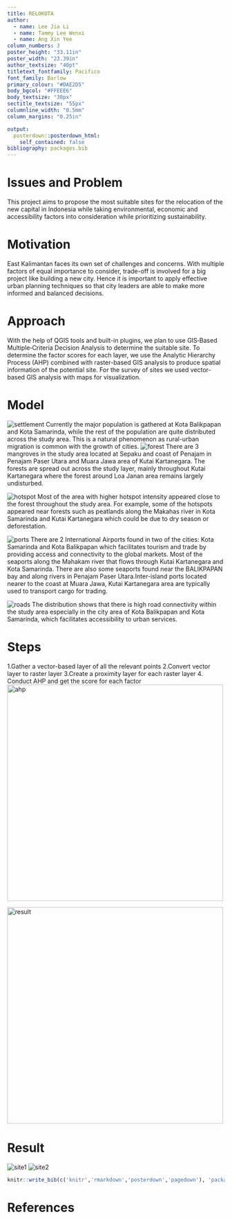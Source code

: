 ```yaml
---
title: RELOKOTA
author:
  - name: Lee Jia Li
  - name: Tammy Lee Wenxi
  - name: Ang Xin Yee
column_numbers: 3
poster_height: "33.11in"
poster_width: "23.39in"
author_textsize: "40pt"
titletext_fontfamily: Pacifico
font_family: Barlow
primary_colour: "#DAE2D5"
body_bgcol: "#FFEEE6"
body_textsize: "30px"
sectitle_textsize: "55px"
columnline_width: "0.5mm"
column_margins: "0.25in"

output: 
  posterdown::posterdown_html:
    self_contained: false
bibliography: packages.bib
---
```






# Issues and Problem

This project aims to propose the most suitable sites for the relocation of the new capital in Indonesia while taking environmental, economic and accessibility factors into consideration while prioritizing sustainability.

# Motivation

East Kalimantan faces its own set of challenges and concerns. With multiple factors of equal importance to consider, trade-off is involved for a big project like building a new city. Hence it is important to apply effective urban planning techniques so that city leaders are able to make more informed and balanced decisions.

# Approach

With the help of QGIS tools and built-in plugins, we plan to use GIS‐Based Multiple‐Criteria Decision Analysis to determine the suitable site. To determine the factor scores for each layer, we use the Analytic Hierarchy Process (AHP) combined with raster-based GIS analysis to produce spatial information of the potential site. For the survey of sites we used vector-based GIS analysis with maps for visualization.

# Model
![settlement](https://user-images.githubusercontent.com/91875763/141743361-2b840ece-dc7c-44ab-9561-85013c892cfe.png)
Currently the major population is gathered at Kota Balikpapan and Kota Samarinda, while the rest of the population are quite distributed across the study area. This is a natural phenomenon as rural-urban migration is common with the growth of cities.
![forest](https://user-images.githubusercontent.com/91875763/141743379-38856ab3-74db-4d64-a5e7-761aaf43a430.png)
There are 3 mangroves in the study area located at Sepaku and coast of Penajam in Penajam Paser Utara and Muara Jawa area of Kutai Kartanegara. The forests are spread out across the study layer, mainly throughout Kutai Kartanegara where the forest around Loa Janan area remains largely undisturbed.

![hotspot](https://user-images.githubusercontent.com/91875763/141743381-ea3da5fe-ef97-4c13-9ece-17746f3c8f4f.png)
Most of the area with higher hotspot intensity appeared close to the forest throughout the study area. For example, some of the hotspots appeared near forests such as peatlands along the Makahas river in Kota Samarinda and Kutai Kartanegara which could be due to dry season or deforestation.

![ports](https://user-images.githubusercontent.com/91875763/141743387-92bb9f86-91f5-4f44-97ee-5ed0217ce61a.png)
There are 2 International Airports found in two of the cities: Kota Samarinda and Kota Balikpapan which facilitates tourism and trade by providing access and connectivity to the global markets. 
Most of the seaports along the Mahakam river that flows through Kutai Kartanegara and Kota Samarinda. There are also some seaports found near the BALIKPAPAN bay and along rivers in Penajam Paser Utara.Inter-island ports located nearer to the coast at Muara Jawa, Kutai Kartanegara area are typically used to transport cargo for trading.


![roads](https://user-images.githubusercontent.com/91875763/141743393-e799f154-4332-465e-8779-947f7a61f4e0.png)
The distribution shows that there is high road connectivity within the study area especially in the city area of Kota Balikpapan and Kota Samarinda, which facilitates accessibility to urban services.

#   Steps
1.Gather a vector-based layer of all the relevant points
2.Convert vector layer to raster layer
3.Create a proximity layer for each raster layer
4. Conduct AHP and get the score for each factor
<img width="500" alt="ahp"
src="https://user-images.githubusercontent.com/91875763/141743376-531aaa0c-d610-4d63-b57d-08516dcff22d.png">


<img width="500" alt="result" src="https://user-images.githubusercontent.com/91875763/141743391-fcf094ca-01cd-40e5-84af-9e87b532987f.png">

#   Result

![site1](https://user-images.githubusercontent.com/91875763/141743399-f50ee268-98ed-487b-a1b3-27d2688cc578.png)
![site2](https://user-images.githubusercontent.com/91875763/141743405-8b905ed0-839c-4a39-b00a-fbbd29aae3cf.png)



```r
knitr::write_bib(c('knitr','rmarkdown','posterdown','pagedown'), 'packages.bib')
```

# References
